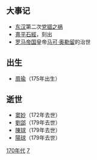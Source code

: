 {{Unreferenced|time=2018-06-29T12:53:34+00:00}}
{{DecadeTOC|170}}
== 大事记 ==
* [[东汉|东汉]]第二次[[党锢之祸|党锢之祸]]
* [[熹平石经|熹平石經]]，刻出
* [[罗马帝国|罗马帝国]]皇帝[[馬爾庫斯·奧列里烏斯|马可·奥勒留]]的治世
== 出生 ==
* [[周瑜|周瑜]]（175年出生）
== 逝世 ==
* [[窦妙|窦妙]]（172年去世）
* [[劉郃|劉郃]]（179年去世）
* [[陳球_(東漢)|陳球]]（179年去世）
* [[陽球|陽球]]（179年去世）
[[Category:170年代|]]
[[Category:2世纪各年代|7]]